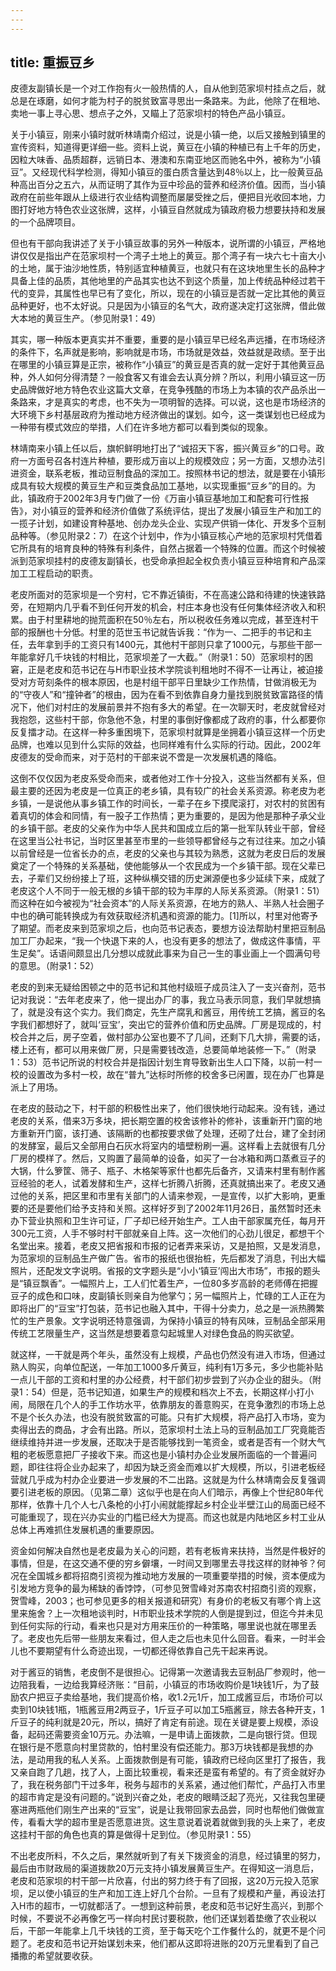 ```yaml
---
---
---
```

title: 重振豆乡
---

皮德友副镇长是一个对工作抱有火一般热情的人，自从他到范家坝村挂点之后，就总是在琢磨，如何才能为村子的脱贫致富寻思出一条路来。为此，他除了在租地、卖地一事上寻心思、想点子之外，又瞄上了范家坝村的特色产品小镇豆。

关于小镇豆，刚来小镇时就听林靖南介绍过，说是小镇一绝，以后又接触到镇里的宣传资料，知道得更详细一些。资料上说，黄豆在小镇的种植已有上千年的历史，因粒大味香、品质超群，远销日本、港澳和东南亚地区而驰名中外，被称为“小镇豆”。又经现代科学检测，得知小镇豆的蛋白质含量达到48％以上，比一般黄豆品种高出百分之五六，从而证明了其作为豆中珍品的营养和经济价值。因而，当小镇政府在前些年跟从上级进行农业结构调整而屡屡受挫之后，便把目光收回本地，力图打好地方特色农业这张牌，这样，小镇豆自然就成为镇政府极力想要扶持和发展的一个品牌项目。

但也有干部向我讲述了关于小镇豆故事的另外一种版本，说所谓的小镇豆，严格地讲仅仅是指出产在范家坝村一个湾子土地上的黄豆。那个湾子有一块六七十亩大小的土地，属于油沙地性质，特别适宜种植黄豆，也就只有在这块地里生长的品种才具备上佳的品质，其他地里的产品其实也达不到这个质量，加上传统品种经过若干代的变异，其属性也早已有了变化，所以，现在的小镇豆是否就一定比其他的黄豆品种更好，也不太好说。只是因为小镇豆的名气大，政府遂决定打这张牌，借此做大本地的黄豆生产。（参见附录1：49）

其实，哪一种版本更真实并不重要，重要的是小镇豆早已经名声远播，在市场经济的条件下，名声就是影响，影响就是市场，市场就是效益，效益就是政绩。至于出在哪里的小镇豆算是正宗，被称作“小镇豆”的黄豆是否真的就一定好于其他黄豆品种，外人如何分得清楚？一般食客又有谁会去认真分辨？所以，利用小镇豆这一历史品牌做好地方特色农业这篇大文章，在竞争残酷的市场上为本镇的农产品杀出一条路来，才是真实的考虑，也不失为一项明智的选择。可以说，这也是市场经济的大环境下乡村基层政府为推动地方经济做出的谋划。如今，这一类谋划也已经成为一种带有模式效应的举措，人们在许多地方都可以看到类似的现象。

林靖南来小镇上任以后，旗帜鲜明地打出了“诚招天下客，振兴黄豆乡”的口号。政府一方面号召各村连片种植，要形成万亩以上的规模效应；另一方面，又想办法引进资金，联系老板，推动豆制食品的深加工。按照林书记的想法，就是要在小镇形成具有较大规模的黄豆生产和豆类食品加工基地，以实现重振“豆乡”的目的。为此，镇政府于2002年3月专门做了一份《万亩小镇豆基地加工和配套可行性报告》，对小镇豆的营养和经济价值做了系统评估，提出了发展小镇豆生产和加工的一揽子计划，如建设育种基地、创办龙头企业、实现产供销一体化、开发多个豆制品种等。（参见附录2：7）在这个计划中，作为小镇豆核心产地的范家坝村凭借着它所具有的培育良种的特殊有利条件，自然占据着一个特殊的位置。而这个时候被派到范家坝挂村的皮德友副镇长，也受命承担起全权负责小镇豆豆种培育和产品深加工工程启动的职责。

老皮所面对的范家坝是一个穷村，它不靠近镇街，不在高速公路和待建的快速铁路旁，在短期内几乎看不到任何开发的机会，村庄本身也没有任何集体经济收入和积累。由于村里耕地的抛荒面积在50％左右，所以税收任务难以完成，甚至连村干部的报酬也十分低。村里的范世玉书记就告诉我：“作为一、二把手的书记和主任，去年拿到手的工资只有1400元，其他村干部则只拿了1000元，与那些干部一年能拿好几千块钱的村相比，范家坝差了一大截。”（附录1：50）范家坝村的困窘，正是老皮和范书记在与H市职业技术学院谈判租地时不得不一让再让，被迫接受对方苛刻条件的根本原因，也是村组干部平日里缺少工作热情，甘做消极无为的“守夜人”和“撞钟者”的根由，因为在看不到依靠自身力量找到脱贫致富路径的情况下，他们对村庄的发展前景并不抱有多大的希望。在一次聊天时，老皮就曾经对我抱怨，这些村干部，你急他不急，村里的事倒好像都成了政府的事，什么都要你反复擂才动。在这样一种多重困境下，范家坝村就算是坐拥着小镇豆这样一个历史品牌，也难以见到什么实际的效益，也同样难有什么实际的行动。因此，2002年皮德友的受命而来，对于范村的干部来说不啻是一次发展机遇的降临。

这倒不仅仅因为老皮系受命而来，或者他对工作十分投入，这些当然都有关系，但最主要的还因为老皮是一位真正的老乡镇，具有较广的社会关系资源。称老皮为老乡镇，一是说他从事乡镇工作的时间长，一辈子在乡下摸爬滚打，对农村的贫困有着真切的体会和同情，有一股子工作热情；更为重要的，是因为他是那种子承父业的乡镇干部。老皮的父亲作为中华人民共和国成立后的第一批军队转业干部，曾经在这里当公社书记，当时区里甚至市里的一些领导都曾经与之有过往来。加之小镇以前曾经是一位省长办的点，老皮的父亲也与其较为熟悉，这就为老皮日后的发展奠定了一个特殊的关系基础，使他能够从一个农民成为一个乡镇干部。现在父辈已去，子辈们又纷纷接上了班，这种纵横交错的历史渊源便也多少延续下来，成就了老皮这个人不同于一般无根的乡镇干部的较为丰厚的人际关系资源。（附录1：51）而这种在如今被视为“社会资本”的人际关系资源，在地方的熟人、半熟人社会圈子中也的确可能转换成为有效获取经济机遇和资源的能力。[1]所以，村里对他寄予了期望。而老皮来到范家坝之后，也向范书记表态，要想方设法帮助村里把豆制品加工厂办起来，“我一个快退下来的人，也没有更多的想法了，做成这件事情，平生足矣”。话语间颇显出几分想以成就此事来为自己一生的事业画上一个圆满句号的意思。（附录1：52）

老皮的到来无疑给困顿之中的范书记和其他村级班子成员注入了一支兴奋剂，范书记对我说：“去年老皮来了，他一提出办厂的事，我立马表示同意，我们早就想搞了，就是没有这个实力。我们商定，先生产腐乳和酱豆，用传统工艺搞，酱豆的名字我们都想好了，就叫‘豆宝’，突出它的营养价值和历史品牌。厂房是现成的，村校合并之后，房子空着，做村部办公室也要不了几间，还剩下几大排，需要的话，楼上还有，都可以用来做厂房，只是需要钱改造，总要简单地装修一下。”（附录1：53）范书记所说的村校合并是指因计划生育导致新出生人口下降，以前一村一校的设置改为多村一校，故在“普九”达标时所修的校舍多已闲置，现在办厂也算是派上了用场。

在老皮的鼓动之下，村干部的积极性出来了，他们很快地行动起来。没有钱，通过老皮的关系，借来3万多块，把长期空置的校舍该修补的修补，该重新开门窗的地方重新开门窗，该打通、该隔断的也都按要求做了处理，还砌了灶台，建了全封闭的发酵室，最后又全部用白石灰水将室内的墙壁粉刷一遍。这样看上去就很有几分厂房的模样了。然后，又购置了最简单的设备，如买了一台冰箱和两口蒸煮豆子的大锅，什么箩筐、筛子、瓶子、木格架等家什也都先后备齐，又请来村里有制作酱豆经验的老人，试着发酵和生产，这样七折腾八折腾，还真就搞出来了。老皮又通过他的关系，把区里和市里有关部门的人请来参观，一是宣传，以扩大影响，更重要的还是要他们给予支持和关照。这样好歹到了2002年11月26日，虽然暂时还未办下营业执照和卫生许可证，厂子却已经开始生产。工人由干部家属充任，每月开300元工资，人手不够时村干部就亲自上阵。这一次他们的心劲儿很足，都想干个名堂出来。接着，老皮又把省报和市报的记者弄来采访，又是拍照，又是发消息，为范家坝的豆制品生产做广告。省市的报纸也很抬桩，先后都发了消息，刊出大幅照片，还配发文字说明。省报的文字题头是“小小‘镇豆’闯出大市场”，市报的题头是“镇豆飘香”。一幅照片上，工人们忙着生产，一位80多岁高龄的老师傅在把握豆子的成色和口味，皮副镇长则亲自为他掌勺；另一幅照片上，忙碌的工人正在为即将出厂的“豆宝”打包装，范书记也融入其中，干得十分卖力，总之是一派热腾繁忙的生产景象。文字说明还特意强调，为保持小镇豆的特有风味，豆制品全部采用传统工艺限量生产，这当然是想要着意勾起城里人对绿色食品的购买欲望。

就这样，一干就是两个年头，虽然没有上规模，产品也仍然没有进入市场，但通过熟人购买，向单位配送，一年加工1000多斤黄豆，纯利有1万多元，多少也能补贴一点儿干部的工资和村里的办公经费，村干部们初步尝到了兴办企业的甜头。（附录1：54）但是，范书记知道，如果生产的规模和档次上不去，长期这样小打小闹，局限在几个人的手工作坊水平，依靠朋友的善意购买，在竞争激烈的市场上总不是个长久办法，也没有脱贫致富的可能。只有扩大规模，将产品打入市场，变为卖得出去的商品，才会有出路。所以，范家坝村土法上马的豆制品加工厂究竟能否继续维持并进一步发展，还取决于是否能够找到一笔资金，或者是否有一个财大气粗的老板愿意把厂子接收下来。而这也是小镇村办企业发展所面临的一个普遍问题，即往往将企业办起来了，却因为缺乏资金而难以扩大规模，所以，引进老板经营就几乎成为村办企业要进一步发展的不二出路。这就是为什么林靖南会反复强调要引进老板的原因。（见第二章）这似乎也是在向人们暗示，再像上个世纪80年代那样，依靠十几个人七八条枪的小打小闹就能撑起乡村企业半壁江山的局面已经不可能重现了，现在兴办实业的门槛已经大为提高。而这也就是内陆地区乡村工业从总体上再难抓住发展机遇的重要原因。

资金如何解决自然也是老皮最为关心的问题，若有老板肯来扶持，当然是件极好的事情，但是，在这交通不便的穷乡僻壤，一时间又到哪里去寻找这样的财神爷？何况在全国城乡都将招商引资视为推动地方发展的一项重要举措的时候，资本便成为引发地方竞争的最为稀缺的香饽饽，（可参见贺雪峰对苏南农村招商引资的观察，贺雪峰，2003；也可参见更多的相关报道和研究）有身价的老板又有哪个肯上这里来施舍？上一次租地谈判时，H市职业技术学院的人倒是提到过，但迄今并未见到任何实际的行动，看来也只是对方用来压价的一种策略，哪里说也就在哪里丢了。老皮也先后带一些朋友来看过，但人走之后也未见什么回音。看来，一时半会儿也不要期望有什么奇迹出现，一切都还得依靠自己先干起来再说。

对于酱豆的销售，老皮倒不是很担心。记得第一次邀请我去豆制品厂参观时，他一边陪我看，一边给我算经济账：“目前，小镇豆的市场收购价是1块钱1斤，为了鼓励农户把豆子卖给基地，我们提高价格，收1.2元1斤，加工成酱豆后，市场价可以卖到10块钱1瓶，1瓶酱豆用2两豆子，1斤豆子可以加工5瓶酱豆，除去各种开支，1斤豆子的纯利就是20元，所以，搞好了肯定有前途。现在关键是要上规模，添设备，起码还需要资金10万元。办法嘛，一是申请上面拨款，二是向银行贷。但现在银行是不愿意向村里贷款的，怕村里没有偿还能力。那3万块钱都是我想的办法，是动用我的私人关系。上面拨款倒是有可能，镇政府已经向区里打了报告，我又亲自跑了几趟，找了人，上面比较重视，看来还是蛮有希望的。有了资金就好办了，我在税务部门干过多年，税务与超市的关系紧，通过他们帮忙，产品打入市里的超市肯定是没有问题的。”说到兴奋之处，老皮的眼睛泛起了亮光，又往我包里硬塞进两瓶他们刚生产出来的“豆宝”，说是让我带回家去品尝，同时也帮他们做做宣传，看看大学的超市里是否愿意进货。这生意说着说着就做到我的头上来了，老皮这挂村干部的角色也真的算是做得十足到位。（参见附录1：55）

不出老皮所料，不久之后，果然就听到了有关下拨资金的消息，经过镇里的努力，最后由市财政局的渠道拨款20万元支持小镇发展黄豆生产。在得知这一消息后，老皮和范家坝的村干部一片欣喜，付出的努力终于有了回报，这20万元投入范家坝，足以使小镇豆的生产和加工连上好几个台阶。一旦有了规模和产量，再设法打入H市的超市，一切就都活了。一想到这种前景，老皮和范书记好生高兴，到那个时候，不要说不必再像乞丐一样向村民讨要税款，他们还谋划着垫缴了农业税以后，干部一年能拿上几千块钱的工资，至于每天吃个工作餐什么的，就更不是个问题了。老皮和范书记开始谋划未来，他们都从这即将进账的20万元里看到了自己播撒的希望就要收获。